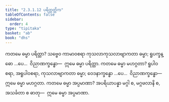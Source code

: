 ```yaml
---
title: "2.3.1.12 ပရိတ္တတ္တိက"
tableOfContents: false
sidebar:
  order: 4
type: "tipitaka"
basket: "ab"
book: "dhs"
---
```



<DynamicBreadcrumb />

<Division number="1026" book="dhs">

<Paragraph number="1691" book="dhs">
ကတမေ ဓမ္မာ ပရိတ္တာ? သဗ္ဗေဝ ကာမာဝစရာ ကုသလာကုသလာဗျာကတာ ဓမ္မာ; ရူပက္ခန္ဓော …ပေ…  ဝိညာဏက္ခန္ဓော—  ဣမေ ဓမ္မာ ပရိတ္တာ.
</Paragraph>

</Division>
<Division number="1027" book="dhs">

<Paragraph number="1692" book="dhs">
ကတမေ ဓမ္မာ မဟဂ္ဂတာ? ရူပါဝစရာ, အရူပါဝစရာ, ကုသလာဗျာကတာ ဓမ္မာ; ဝေဒနာက္ခန္ဓော …ပေ…  ဝိညာဏက္ခန္ဓော—  ဣမေ ဓမ္မာ မဟဂ္ဂတာ.
</Paragraph>

</Division>
<Division number="1028" book="dhs">

<Paragraph number="1693" book="dhs">
ကတမေ ဓမ္မာ အပ္ပမာဏာ? အပရိယာပန္နာ မဂ္ဂါ စ, မဂ္ဂဖလာနိ စ, အသင်္ခတာ စ ဓာတု—  ဣမေ ဓမ္မာ အပ္ပမာဏာ.
</Paragraph>
</Division>